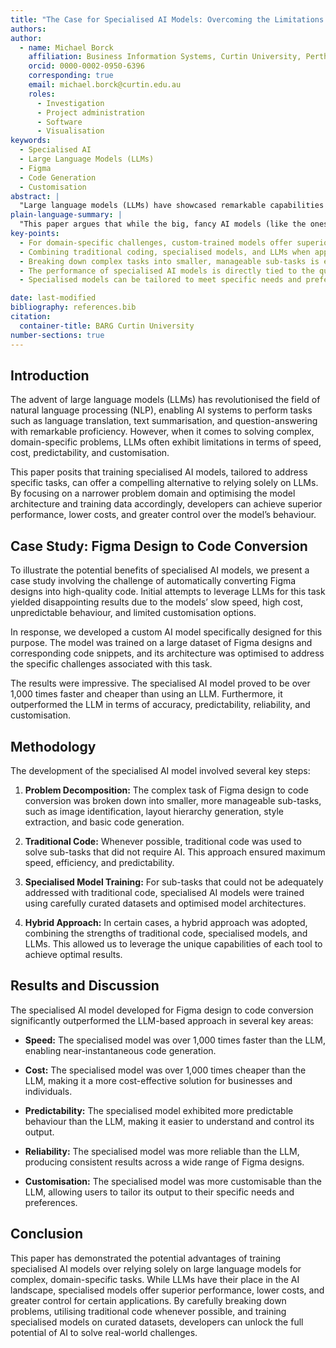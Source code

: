 ```yaml
---
title: "The Case for Specialised AI Models: Overcoming the Limitations of Large Language Models (LLMs)"
authors:
author:
  - name: Michael Borck
    affiliation: Business Information Systems, Curtin University, Perth Australia
    orcid: 0000-0002-0950-6396
    corresponding: true
    email: michael.borck@curtin.edu.au
    roles:
      - Investigation
      - Project administration
      - Software
      - Visualisation
keywords:
  - Specialised AI
  - Large Language Models (LLMs)
  - Figma
  - Code Generation
  - Customisation
abstract: | 
  "Large language models (LLMs) have showcased remarkable capabilities in natural language processing, yet their performance often falters in highly specialised tasks due to inherent limitations in speed, cost, predictability, and customisation. This white paper argues for the adoption of specialised AI models as a superior alternative for domain-specific challenges. Through a case study demonstrating the successful application of a custom-trained model for converting Figma designs to code, this paper highlights the significant advantages of specialised models in terms of efficiency, cost reduction, and tailored performance. By advocating for a nuanced approach that combines traditional coding, specialised models, and LLMs when appropriate, this work provides a comprehensive guide to achieving optimal AI solutions for complex real-world problems."
plain-language-summary: | 
  "This paper argues that while the big, fancy AI models (like the ones used in ChatGPT) are impressive, they're not always the best tool for every job. Sometimes, creating a smaller, more specialised AI model is better for specific tasks. These specialised models are faster, cheaper, and easier to control.  The paper uses an example where they built a specialised model to turn Figma designs (a way to design websites and apps) into computer code, and it worked way better than using a big, general AI model. The paper explains how to figure out when to use a big model, when to write code yourself, and when to build your own specialised AI.  The main point is that there's no one-size-fits-all AI solution, and sometimes the best way to get the job done is to build a tool specifically for that job."
key-points:
  - For domain-specific challenges, custom-trained models offer superior speed, cost-efficiency, predictability, reliability, and customisation compared to large language models.
  - Combining traditional coding, specialised models, and LLMs when appropriate maximises efficiency and effectiveness in solving complex problems.
  - Breaking down complex tasks into smaller, manageable sub-tasks is essential for successfully implementing specialised AI solutions.
  - The performance of specialised AI models is directly tied to the quality of the training data, emphasising the importance of careful curation and validation.
  - Specialised models can be tailored to meet specific needs and preferences, offering greater control and flexibility than general-purpose LLMs.

date: last-modified
bibliography: references.bib
citation:
  container-title: BARG Curtin University
number-sections: true
---
```


## Introduction

The advent of large language models (LLMs) has revolutionised the field of natural language processing (NLP), enabling AI systems to perform tasks such as language translation, text summarisation, and question-answering with remarkable proficiency. However, when it comes to solving complex, domain-specific problems, LLMs often exhibit limitations in terms of speed, cost, predictability, and customisation.

This paper posits that training specialised AI models, tailored to address specific tasks, can offer a compelling alternative to relying solely on LLMs. By focusing on a narrower problem domain and optimising the model architecture and training data accordingly, developers can achieve superior performance, lower costs, and greater control over the model's behaviour.

## Case Study: Figma Design to Code Conversion

To illustrate the potential benefits of specialised AI models, we present a case study involving the challenge of automatically converting Figma designs into high-quality code. Initial attempts to leverage LLMs for this task yielded disappointing results due to the models' slow speed, high cost, unpredictable behaviour, and limited customisation options.

In response, we developed a custom AI model specifically designed for this purpose. The model was trained on a large dataset of Figma designs and corresponding code snippets, and its architecture was optimised to address the specific challenges associated with this task.

The results were impressive. The specialised AI model proved to be over 1,000 times faster and cheaper than using an LLM. Furthermore, it outperformed the LLM in terms of accuracy, predictability, reliability, and customisation.

## Methodology

The development of the specialised AI model involved several key steps:

1. **Problem Decomposition:** The complex task of Figma design to code conversion was broken down into smaller, more manageable sub-tasks, such as image identification, layout hierarchy generation, style extraction, and basic code generation.

2. **Traditional Code:** Whenever possible, traditional code was used to solve sub-tasks that did not require AI. This approach ensured maximum speed, efficiency, and predictability.

3. **Specialised Model Training:** For sub-tasks that could not be adequately addressed with traditional code, specialised AI models were trained using carefully curated datasets and optimised model architectures.

4. **Hybrid Approach:** In certain cases, a hybrid approach was adopted, combining the strengths of traditional code, specialised models, and LLMs. This allowed us to leverage the unique capabilities of each tool to achieve optimal results.

## Results and Discussion

The specialised AI model developed for Figma design to code conversion significantly outperformed the LLM-based approach in several key areas:

* **Speed:** The specialised model was over 1,000 times faster than the LLM, enabling near-instantaneous code generation.

* **Cost:** The specialised model was over 1,000 times cheaper than the LLM, making it a more cost-effective solution for businesses and individuals.

* **Predictability:** The specialised model exhibited more predictable behaviour than the LLM, making it easier to understand and control its output.

* **Reliability:** The specialised model was more reliable than the LLM, producing consistent results across a wide range of Figma designs.

* **Customisation:** The specialised model was more customisable than the LLM, allowing users to tailor its output to their specific needs and preferences.

## Conclusion

This paper has demonstrated the potential advantages of training specialised AI models over relying solely on large language models for complex, domain-specific tasks. While LLMs have their place in the AI landscape, specialised models offer superior performance, lower costs, and greater control for certain applications. By carefully breaking down problems, utilising traditional code whenever possible, and training specialised models on curated datasets, developers can unlock the full potential of AI to solve real-world challenges.
